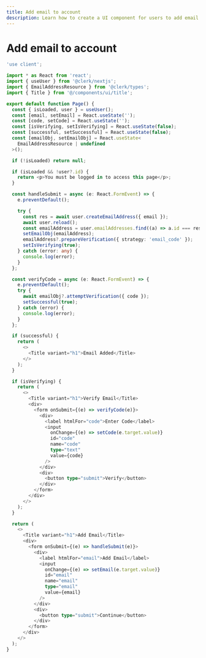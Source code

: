 ```yaml
---
title: Add email to account
description: Learn how to create a UI component for users to add email addresses to their account
---
```


# Add email to account

```typescript {{ filename: 'app/account/add-email/page.tsx' }}
'use client';

import * as React from 'react';
import { useUser } from '@clerk/nextjs';
import { EmailAddressResource } from '@clerk/types';
import { Title } from '@/components/ui/title';

export default function Page() {
  const { isLoaded, user } = useUser();
  const [email, setEmail] = React.useState('');
  const [code, setCode] = React.useState('');
  const [isVerifying, setIsVerifying] = React.useState(false);
  const [successful, setSuccessful] = React.useState(false);
  const [emailObj, setEmailObj] = React.useState<
    EmailAddressResource | undefined
  >();

  if (!isLoaded) return null;

  if (isLoaded && !user?.id) {
    return <p>You must be logged in to access this page</p>;
  }

  const handleSubmit = async (e: React.FormEvent) => {
    e.preventDefault();

    try {
      const res = await user.createEmailAddress({ email });
      await user.reload();
      const emailAddress = user.emailAddresses.find((a) => a.id === res.id);
      setEmailObj(emailAddress);
      emailAddress?.prepareVerification({ strategy: 'email_code' });
      setIsVerifying(true);
    } catch (error: any) {
      console.log(error);
    }
  };

  const verifyCode = async (e: React.FormEvent) => {
    e.preventDefault();
    try {
      await emailObj?.attemptVerification({ code });
      setSuccessful(true);
    } catch (error) {
      console.log(error);
    }
  };

  if (successful) {
    return (
      <>
        <Title variant="h1">Email Added</Title>
      </>
    );
  }

  if (isVerifying) {
    return (
      <>
        <Title variant="h1">Verify Email</Title>
        <div>
          <form onSubmit={(e) => verifyCode(e)}>
            <div>
              <label htmlFor="code">Enter Code</label>
              <input
                onChange={(e) => setCode(e.target.value)}
                id="code"
                name="code"
                type="text"
                value={code}
              />
            </div>
            <div>
              <button type="submit">Verify</button>
            </div>
          </form>
        </div>
      </>
    );
  }

  return (
    <>
      <Title variant="h1">Add Email</Title>
      <div>
        <form onSubmit={(e) => handleSubmit(e)}>
          <div>
            <label htmlFor="email">Add Email</label>
            <input
              onChange={(e) => setEmail(e.target.value)}
              id="email"
              name="email"
              type="email"
              value={email}
            />
          </div>
          <div>
            <button type="submit">Continue</button>
          </div>
        </form>
      </div>
    </>
  );
}
```
